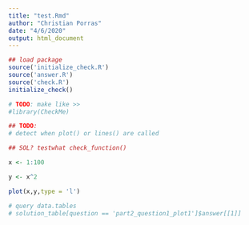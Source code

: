 ```yaml
---
title: "test.Rmd"
author: "Christian Porras"
date: "4/6/2020"
output: html_document
---
```

```r
## load package
source('initialize_check.R')
source('answer.R')
source('check.R')
initialize_check()

# TODO: make like >>
#library(CheckMe)
```


```r
## TODO:
# detect when plot() or lines() are called

## SOL? testwhat check_function()

x <- 1:100

y <- x^2

plot(x,y,type = 'l')

```

```r
# query data.tables
# solution_table[question == 'part2_question1_plot1']$answer[[1]]
```

